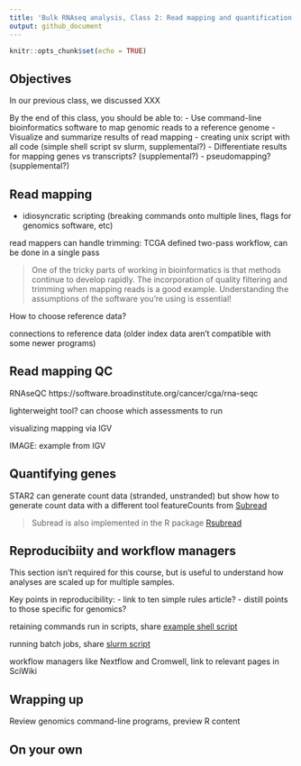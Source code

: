 ```yaml
---
title: 'Bulk RNAseq analysis, Class 2: Read mapping and quantification'
output: github_document
---
```


<!--class2.md is generated from class2.Rmd. Please edit that file -->

```r
knitr::opts_chunk$set(echo = TRUE)
```

## Objectives

In our previous class,
we discussed 
XXX

By the end of this class, you should be able to:
- Use command-line bioinformatics software to map genomic reads to a reference genome
- Visualize and summarize results of read mapping
- creating unix script with all code (simple shell script sv slurm, supplemental?)
- Differentiate results for mapping genes vs transcripts? (supplemental?)
- pseudomapping? (supplemental?)
 
## Read mapping

- idiosyncratic scripting (breaking commands onto multiple lines, flags for genomics software, etc)

read mappers can handle trimming: TCGA defined two-pass workflow, can be done in a single pass

> One of the tricky parts of working in bioinformatics is that methods continue to develop rapidly.
> The incorporation of quality filtering and trimming when mapping reads is a good example.
> Understanding the assumptions of the software you're using is essential!

How to choose reference data?

connections to reference data (older index data aren't compatible with some newer programs)

## Read mapping QC

RNAseQC https://software.broadinstitute.org/cancer/cga/rna-seqc

lighterweight tool? can choose which assessments to run

visualizing mapping via IGV

IMAGE: example from IGV

## Quantifying genes

STAR2 can generate count data (stranded, unstranded) but show how to generate count data with a different tool
featureCounts from [Subread](http://subread.sourceforge.net)

> Subread is also implemented in the R package [Rsubread](http://bioconductor.org/packages/release/bioc/html/Rsubread.html)

## Reproducibiity and workflow managers

This section isn't required for this course,
but is useful to understand how analyses are scaled up for multiple samples.

Key points in reproducibility: 
- link to ten simple rules article? 
- distill points to those specific for genomics?

retaining commands run in scripts,
share [example shell script](https://github.com/fredhutchio/rnaseq/blob/gh-pages/skills/scripts/rnaseq.sh)

running batch jobs,
share [slurm script](https://github.com/fredhutchio/rnaseq/blob/gh-pages/skills/scripts/rnaseq.slurm)

workflow managers like Nextflow and Cromwell,
link to relevant pages in SciWiki

## Wrapping up

Review genomics command-line programs,
preview R content

## On your own
